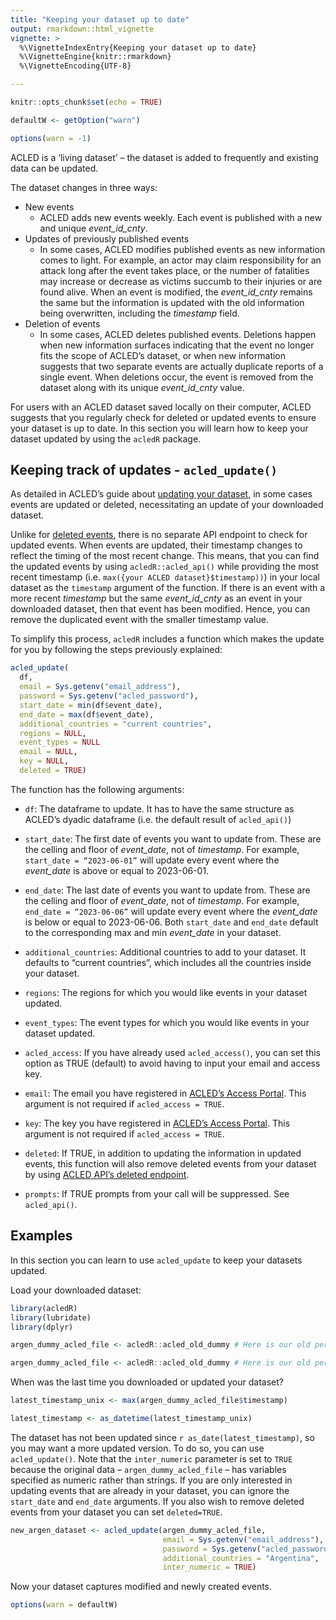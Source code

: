 ```yaml
---
title: "Keeping your dataset up to date"
output: rmarkdown::html_vignette
vignette: >
  %\VignetteIndexEntry{Keeping your dataset up to date}
  %\VignetteEngine{knitr::rmarkdown}
  %\VignetteEncoding{UTF-8}

---
```

```r
knitr::opts_chunk$set(echo = TRUE)

defaultW <- getOption("warn") 

options(warn = -1) 

```

ACLED is a ‘living dataset’ -- the dataset is added to frequently and existing data can be updated. 

The dataset changes in three ways: 

-   New events
    -   ACLED adds new events weekly. Each event is published with a new and unique *event_id_cnty*. 
    
-   Updates of previously published events
    -   In some cases, ACLED modifies published events as new information comes to light. For example, an actor may claim responsibility for an attack long after the event takes place, or the number of fatalities may increase or decrease as victims succumb to their injuries or are found alive. When an event is modified, the *event_id_cnty* remains the same but the information is updated with the old information being overwritten, including the *timestamp* field. 

-   Deletion of events
    -   In some cases, ACLED deletes published events. Deletions happen when new information surfaces indicating that the event no longer fits the scope of ACLED's dataset, or when new information suggests that two separate events are actually duplicate reports of a single event. When deletions occur, the event is removed from the dataset along with its unique *event_id_cnty* value.

For users with an ACLED dataset saved locally on their computer, ACLED suggests that you regularly check for deleted or updated events to ensure your dataset is up to date. In this section you will learn how to keep your dataset updated by using the `acledR` package. 

## Keeping track of updates - `acled_update()`

As detailed in ACLED’s guide about [updating your dataset](https://acleddata.com/download/35179/), in some cases events are updated or deleted, necessitating an update of your downloaded dataset. 

Unlike for [deleted events](https://acled.github.io/ACLED-api-guide/deleted_endpoint.html), there is no separate API endpoint to check for updated events. When events are updated, their timestamp changes to reflect the timing of the most recent change. This means, that you can find the updated events by using `acledR::acled_api()` while providing  the most recent timestamp (i.e. `max({your ACLED dataset}$timestamp))`) in your local dataset as the `timestamp` argument of the function. If there is an event with a more recent *timestamp* but the same *event_id_cnty* as an event in your downloaded dataset, then that event has been modified. Hence, you can remove the duplicated event with the smaller timestamp value. 

To simplify this process, `acledR` includes a function which makes the update for you by following the steps previously explained: 

```r
acled_update(
  df,
  email = Sys.getenv("email_address"),
  password = Sys.getenv("acled_password"),
  start_date = min(df$event_date),
  end_date = max(df$event_date),
  additional_countries = "current countries",
  regions = NULL,
  event_types = NULL
  email = NULL,
  key = NULL,
  deleted = TRUE)
```

The function has the following arguments: 

-   `df`: The dataframe to update. It has to have the same structure as ACLED's dyadic dataframe (i.e. the default result of `acled_api()`)

-   `start_date`: The first date of events you want to update from. These are the celling and floor of *event_date*, not of *timestamp*. For example, `start_date = “2023-06-01”` will update every event where the *event_date* is above or equal to 2023-06-01. 

-   `end_date`:  The last date of events you want to update from. These are the celling and floor of *event_date*, not of *timestamp*.  For example, `end_date = “2023-06-06”` will update every event where the *event_date* is below or equal to 2023-06-06. Both `start_date`  and `end_date` default to the corresponding max and min *event_date* in your dataset.

-   `additional_countries`: Additional countries to add to your dataset. It defaults to “current countries”, which includes all the countries inside your dataset. 

-   `regions`: The regions for which you would like events in your dataset updated.  

-   `event_types`: The event types for which you would like events in your dataset updated. 

-   `acled_access`: If you have already used `acled_access()`, you can set this option as TRUE (default) to avoid having to input your email and access key. 

-   `email`: The email you have registered in [ACLED's Access Portal](https://developer.acleddata.com/). This argument is not required if `acled_access = TRUE`. 

-   `key`: The key you have registered in [ACLED's Access Portal](https://developer.acleddata.com/). This argument is not required if `acled_access = TRUE`.

-   `deleted`: If TRUE, in addition to updating the information in updated events, this function will also remove deleted events from your dataset by using [ACLED API's deleted endpoint](https://acled.github.io/acledR/articles/acled_deletions_api.html). 

-   `prompts`: If TRUE prompts from your call will be suppressed. See `acled_api()`. 

## Examples

In this section you can learn to use `acled_update` to keep your datasets updated. 

Load your downloaded dataset:

```r
library(acledR)
library(lubridate)
library(dplyr)
```

```r
argen_dummy_acled_file <- acledR::acled_old_dummy # Here is our old personal ACLED dataset
```

```r
argen_dummy_acled_file <- acledR::acled_old_dummy # Here is our old personal ACLED dataset
```

When was the last time you downloaded or updated your dataset? 
```r
latest_timestamp_unix <- max(argen_dummy_acled_file$timestamp)

latest_timestamp <- as_datetime(latest_timestamp_unix) 
```

The dataset has not been updated since `r as_date(latest_timestamp)`, so you may want a more updated version. To do so, you can use `acled_update()`. Note that the `inter_numeric` parameter is set to `TRUE` because the original data -- `argen_dummy_acled_file` -- has variables specified as numeric rather than strings. If you are only interested in updating events that are already in your dataset, you can ignore the `start_date` and `end_date` arguments. If you also wish to remove deleted events from your dataset you can set `deleted=TRUE`. 

```r
new_argen_dataset <- acled_update(argen_dummy_acled_file, 
                                  email = Sys.getenv("email_address"),
                                  password = Sys.getenv("acled_password"),
                                  additional_countries = "Argentina", 
                                  inter_numeric = TRUE) 
```

Now your dataset captures modified and newly created events. 

```r
options(warn = defaultW)
```


